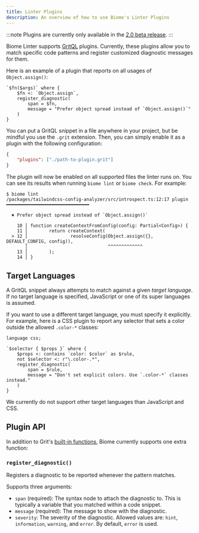 ```yaml
---
title: Linter Plugins
description: An overview of how to use Biome's Linter Plugins
---
```


:::note
Plugins are currently only available in the [2.0 beta release](/blog/biome-v2-0-beta).
:::

Biome Linter supports [GritQL](/reference/gritql/) plugins. Currently, these
plugins allow you to match specific code patterns and register customized
diagnostic messages for them.

Here is an example of a plugin that reports on all usages of `Object.assign()`:

```grit
`$fn($args)` where {
    $fn <: `Object.assign`,
    register_diagnostic(
        span = $fn,
        message = "Prefer object spread instead of `Object.assign()`"
    )
}
```

You can put a GritQL snippet in a file anywhere in your project, but be mindful
you use the `.grit` extension. Then, you can simply enable it as a plugin with
the following configuration:

```json name="biome.json"
{
    "plugins": ["./path-to-plugin.grit"]
}
```

The plugin will now be enabled on all supported files the linter runs on. You
can see its results when running `biome lint` or `biome check`. For example:

```shell
$ biome lint
/packages/tailwindcss-config-analyzer/src/introspect.ts:12:17 plugin ━━━━━━━━━━━━━━━━━━━━━━━━━━━━━━━

  ✖ Prefer object spread instead of `Object.assign()`

    10 │ function createContextFromConfig(config: Partial<Config>) {
    11 │        return createContext(
  > 12 │                resolveConfig(Object.assign({}, DEFAULT_CONFIG, config)),
       │                              ^^^^^^^^^^^^^
    13 │        );
    14 │ }
```

## Target Languages

A GritQL snippet always attempts to match against a given _target language_.
If no target language is specified, JavaScript or one of its super languages is
assumed.

If you want to use a different target language, you must specify it explicitly.
For example, here is a CSS plugin to report any selector that sets a color
outside the allowed `.color-*` classes:

```grit
language css;

`$selector { $props }` where {
    $props <: contains `color: $color` as $rule,
    not $selector <: r"\.color-.*",
    register_diagnostic(
        span = $rule,
        message = "Don't set explicit colors. Use `.color-*` classes instead."
    )
}
```

We currently do not support other target languages than JavaScript and CSS.

## Plugin API

In addition to Grit's
[built-in functions](https://docs.grit.io/language/functions#built-in-functions),
Biome currently supports one extra function:

### `register_diagnostic()`

Registers a diagnostic to be reported whenever the pattern matches.

Supports three arguments:

- `span` (required): The syntax node to attach the diagnostic to. This is
  typically a variable that you matched within a code snippet.
- `message` (required): The message to show with the diagnostic.
- `severity`: The severity of the diagnostic. Allowed values are: `hint`,
  `information`, `warning`, and `error`. By default, `error` is used.
